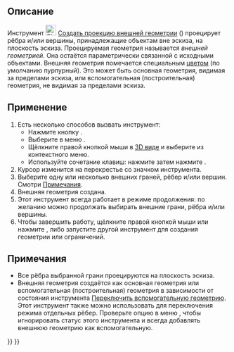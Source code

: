 <languages/>

{{Docnav/ru
|[[Sketcher_External/ru|Внешняя геометрия]]
|[[Sketcher_Intersection/ru|Создать сечение внешней геометрии]]
|[[Sketcher_Workbench/ru|Скетчер]]
|IconL=Sketcher_External.svg
|IconR=Sketcher_Intersection.svg
|IconC=Workbench_Sketcher.svg
}}

{{GuiCommand/ru
|Name=Sketcher Projection
|Name/ru=Скетчер Создать проекцию внешней геометрии
|MenuLocation=Эскиз → Инструменты эскиза  → Создать проекцию внешней геометрии
|Workbenches=[[Sketcher_Workbench/ru|Скетчер]]
|Shortcut={{KEY|G}} {{KEY|X}}
|Version=1.1
|SeeAlso=[[Sketcher_ToggleConstruction/ru|Скетчер Переключить вспомогательную геометрию]]
}}

<span id="Description"></span>
== Описание ==

Инструмент [[Image:Sketcher_Projection.svg|24px]] [[Sketcher_Projection/ru|Создать проекцию внешней геометрии]] ({{Version/ru|1.1}}) проецирует рёбра и/или вершины, принадлежащие объектам вне эскиза, на плоскость эскиза. Проецируемая геометрия называется ''внешней геометрией''. Она остаётся параметрически связанной с исходными объектами. Внешняя геометрия помечается специальным [[Sketcher_Preferences/ru#Appearance|цветом]] (по умолчанию пурпурный). Это может быть основная геометрия, видимая за пределами эскиза, или вспомогательная (построительная) геометрия, не видимая за пределами эскиза.

<span id="Usage"></span>
== Применение ==

# Есть несколько способов вызвать инструмент:
#* Нажмите кнопку {{Button|[[Image:Sketcher_Projection.svg|16px]] [[Sketcher_Projection/ru|Создать проекцию внешней геометрии]]}}.
#* Выберите в меню {{MenuCommand|Эскиз → Инструменты для эскиза → [[Image:Sketcher_Projection.svg|16px]] Создать проекцию внешней геометрии}}.
#* Щёлкните правой кнопкой мыши в [[3D_view/ru|3D виде]] и выберите {{MenuCommand|[[Image:Sketcher_Projection.svg|16px]] Создать проекцию внешней геометрии}} из контекстного меню.
#* Используйте сочетание клавиш: нажмите {{KEY|G}} затем нажмите {{KEY|X}}.
# Курсор изменится на перекрестье со значком инструмента.
# Выберите одну или несколько внешних граней, рёбер и/или вершин. Смотри [[#Notes|Примечания]].
# Внешняя геометрия создана.
# Этот инструмент всегда работает в режиме продолжения: по желанию можно продолжать выбирать внешние грани, рёбра и/или вершины.
# Чтобы завершить работу, щёлкните правой кнопкой мыши или нажмите {{KEY|Esc}}, либо запустите другой инструмент для создания геометрии или ограничений.

<span id="Notes"></span>
== Примечания ==

* Все рёбра выбранной грани проецируются на плоскость эскиза.
* Внешняя геометрия создаётся как основная геометрия или вспомогательная (построительная) геометрия в зависимости от состояния инструмента [[Sketcher_ToggleConstruction/ru|Переключить вспомогательную геометрию]]. Этот инструмент также можно использовать для переключения режима отдельных рёбер. Проверьте опцию в меню {{MenuCommand| Правка → Настройки... → Скетчер → Общие → Всегда добавлять внешнюю геометрию как вспомогательную}}, чтобы игнорировать статус этого инструмента и всегда добавлять внешнюю геометрию как вспомогательную.


{{Docnav/ru
|[[Sketcher_External/ru|Внешняя геометрия]]
|[[Sketcher_Intersection/ru|Создать сечение внешней геометрии]]
|[[Sketcher_Workbench/ru|Скетчер]]
|IconL=Sketcher_External.svg
|IconR=Sketcher_Intersection.svg
|IconC=Workbench_Sketcher.svg
}}

{{Sketcher_Tools_navi{{#translation:}}}}
{{Userdocnavi{{#translation:}}}}